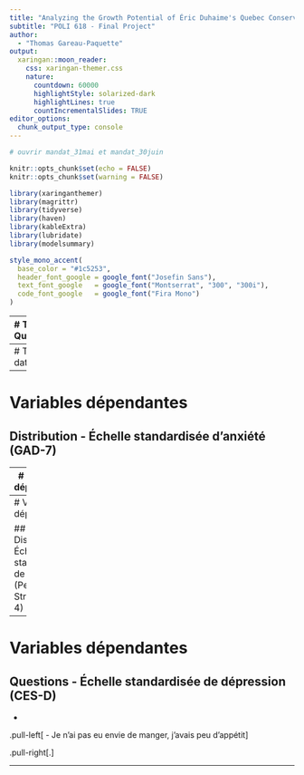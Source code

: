 ```yaml
---
title: "Analyzing the Growth Potential of Éric Duhaime's Quebec Conservative Party"
subtitle: "POLI 618 - Final Project"  
author: 
  - "Thomas Gareau-Paquette"
output:
  xaringan::moon_reader:
    css: xaringan-themer.css
    nature:
      countdown: 60000
      highlightStyle: solarized-dark
      highlightLines: true
      countIncrementalSlides: TRUE
editor_options: 
  chunk_output_type: console
---
```

```r
# ouvrir mandat_31mai et mandat_30juin

knitr::opts_chunk$set(echo = FALSE)
knitr::opts_chunk$set(warning = FALSE)
```

```r
library(xaringanthemer)
library(magrittr)
library(tidyverse)
library(haven)
library(kableExtra)
library(lubridate)
library(modelsummary)

style_mono_accent(
  base_color = "#1c5253",
  header_font_google = google_font("Josefin Sans"),
  text_font_google   = google_font("Montserrat", "300", "300i"),
  code_font_google   = google_font("Fira Mono")
)
```



---
# The Question


* 

---
# The data

---
# Variables dépendantes

## Distribution - Échelle standardisée d'anxiété (GAD-7)




---
# Variables dépendantes

## Questions - Échelle standardisée de stress (Perceived Stress Scale 4)

Au cours des deux dernières semaines

- À 
- À

---
# Variables dépendantes

##  Distribution - Échelle standardisée de stress (Perceived Stress Scale 4)



---

# Variables dépendantes

## Questions - Échelle standardisée de dépression (CES-D)

* 

.pull-left[
- Je n’ai pas eu envie de manger, j’avais peu d’appétit
]

.pull-right[.]


---
# 
